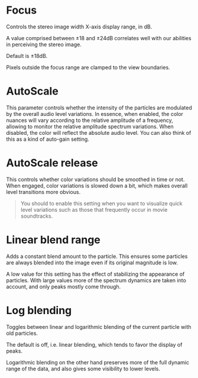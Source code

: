 # Focus

Controls the stereo image width X-axis display range, in dB.

A value comprised between ±18 and ±24dB correlates well with our abilities in perceiving the stereo image.

Default is ±18dB.

:::{.callout-note}
Pixels outside the focus range are clamped to the view boundaries.
:::

# AutoScale
This parameter controls whether the intensity of the particles are modulated by the overall audio level variations. 
In essence, when enabled, the color nuances will vary according to the relative amplitude of a frequency, allowing to monitor the relative amplitude spectrum variations. 
When disabled, the color will reflect the absolute audio level. You can also think of this as a kind of auto-gain setting.

# AutoScale release
This controls whether color variations should be smoothed in time or not. 
When engaged, color variations is slowed down a bit, which makes overall level transitions more obvious.

>You should to enable this setting when you want to visualize quick level
variations such as those that frequently occur in movie soundtracks.

# Linear blend range
Adds a constant blend amount to the particle. 
This ensures some particles are always blended into the image even if its original magnitude is low.

A low value for this setting has the effect of stabilizing the appearance of particles. 
With large values more of the spectrum dynamics are taken into account, and only peaks mostly come through.

# Log blending
Toggles between linear and logarithmic blending of the current particle with old particles.

The default is off, i.e. linear blending, which tends to favor the display of peaks.

Logarithmic blending on the other hand preserves more of the full dynamic range of the data, and also gives some visibility to lower levels.
